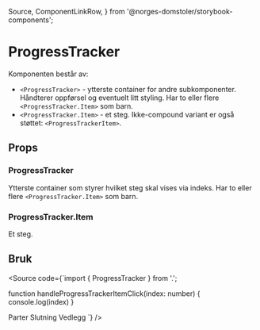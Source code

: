   Source,
  ComponentLinkRow,
} from '@norges-domstoler/storybook-components';

<Meta of={ProgressTrackerStories} />

# ProgressTracker

<ComponentLinkRow
  docsHref="https://design.domstol.no/987b33f71/p/206fdc-skiptocontent/b/11d1c4"
  figmaHref="https://www.figma.com/file/ewqSDmkgqDQ5PyOsRp4V5b/DDS-Komponenter?node-id=10018%3A211463"
  githubHref="https://github.com/domstolene/designsystem/tree/main/packages/components/src/components/ProgressTracker"
  storybookHref="https://domstolene.github.io/designsystem/?path=/story/dds-components-components-progresstracker--default"
  withBottomSpacing
/>

Komponenten består av:

- `<ProgressTracker>` - ytterste container for andre subkomponenter. Håndterer oppførsel og eventuelt litt styling. Har to eller flere `<ProgressTracker.Item>` som barn.
- `<ProgressTracker.Item>` - et steg. Ikke-compound variant er også støttet: `<ProgressTrackerItem>`.

## Props

### ProgressTracker

Ytterste container som styrer hvilket steg skal vises via indeks. Har to eller flere `<ProgressTracker.Item>` som barn.

<Canvas of={ProgressTrackerStories.Preview} />
<Controls of={ProgressTrackerStories.Preview} />

### ProgressTracker.Item

Et steg.

<ArgTypes of={ProgressTrackerItem} />

## Bruk

<Source
  code={`import { ProgressTracker } from '.';

function handleProgressTrackerItemClick(index: number) {
console.log(index)
}

<ProgressTracker activeStep={activeStep}>
  <ProgressTracker.Item completed onClick={handleProgressTrackerItemClick}>
    Parter
  </ProgressTracker.Item>
  <ProgressTracker.Item active onClick={handleProgressTrackerItemClick}>
    Slutning
  </ProgressTracker.Item>
  <ProgressTracker.Item onClick={handleProgressTrackerItemClick}>
    Vedlegg
  </ProgressTracker.Item>
</ProgressTracker>
`} />
